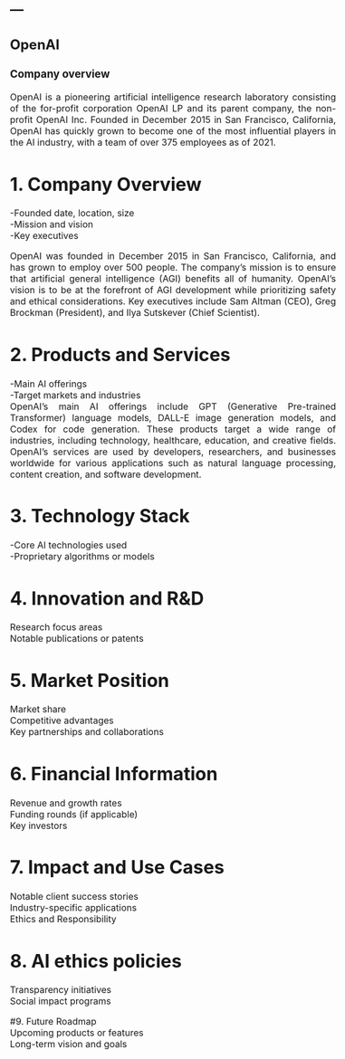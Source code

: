 ---
---  

<link rel="stylesheet" href="styles.css" type="text/css">

<style>
body {
text-align: justify; font-size:12pt}
</style>

## OpenAI

### Company overview   

OpenAI is a pioneering artificial intelligence research laboratory consisting of the for-profit corporation OpenAI LP and its parent company, the non-profit OpenAI Inc. Founded in December 2015 in San Francisco, California, OpenAI has quickly grown to become one of the most influential players in the AI industry, with a team of over 375 employees as of 2021.  


# 1. Company Overview   
-Founded date, location, size    
-Mission and vision    
-Key executives   

OpenAI was founded in December 2015 in San Francisco, California, and has grown to employ over 500 people. The company's mission is to ensure that artificial general intelligence (AGI) benefits all of humanity. OpenAI's vision is to be at the forefront of AGI development while prioritizing safety and ethical considerations. Key executives include Sam Altman (CEO), Greg Brockman (President), and Ilya Sutskever (Chief Scientist).   

# 2. Products and Services  
-Main AI offerings  
-Target markets and industries  
OpenAI's main AI offerings include GPT (Generative Pre-trained Transformer) language models, DALL-E image generation models, and Codex for code generation. These products target a wide range of industries, including technology, healthcare, education, and creative fields. OpenAI's services are used by developers, researchers, and businesses worldwide for various applications such as natural language processing, content creation, and software development.  

# 3. Technology Stack   
-Core AI technologies used  
-Proprietary algorithms or models  

# 4. Innovation and R&D   
Research focus areas   
Notable publications or patents    

# 5. Market Position  
Market share   
Competitive advantages   
Key partnerships and collaborations  

# 6. Financial Information
Revenue and growth rates  
Funding rounds (if applicable)  
Key investors  

# 7. Impact and Use Cases  
Notable client success stories  
Industry-specific applications  
Ethics and Responsibility  

# 8. AI ethics policies   
Transparency initiatives   
Social impact programs   

#9. Future Roadmap   
Upcoming products or features   
Long-term vision and goals   